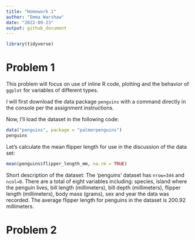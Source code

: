 ```yaml
---
title: "Homework 1"
author: "Emma Warshaw"
date: "2022-09-23"
output: github_document
---
```


```r
library(tidyverse)
```

# Problem 1

This problem will focus on use of inline R code, plotting and the behavior of `ggplot` for variables of different types.  

I will first download the data package `penguins` with a command directly in the console per the assignment instructions. 

Now, I'll load the dataset in the following code: 

```r
data("penguins", package = "palmerpenguins")
penguins
```

Let's calculate the mean flipper length for use in the discussion of the data set: 

```r
mean(penguins$flipper_length_mm, na.rm = TRUE)
```

Short description of the dataset: 
The 'penguins' dataset has `nrow=344` and `ncol=8`.  There are a total of eight variables including: species, island where the penguin lives, bill length (millimeters), bill depth (millimeters), flipper length (millimeters), body mass (grams), sex and year the data was recorded.  The average flipper length for penguins in the dataset is 200.92 millimeters.  



# Problem 2

